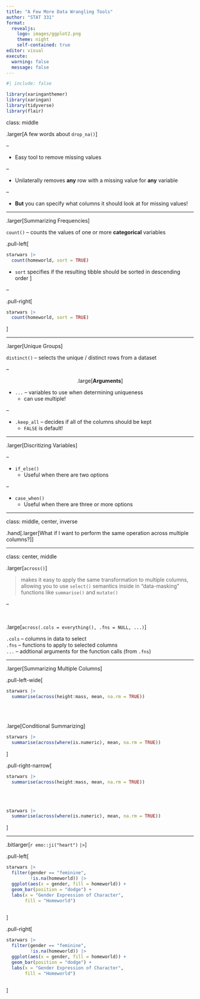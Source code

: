 ```yaml
---
title: "A Few More Data Wrangling Tools"
author: "STAT 331"
format: 
  revealjs:
    logo: images/ggplot2.png
    theme: night
    self-contained: true
editor: visual
execute: 
  warning: false
  message: false
---
```


```r
#| include: false

library(xaringanthemer)
library(xaringan)
library(tidyverse)
library(flair)
```

class: middle

.larger\[A few words about `drop_na()`\]

--

-   Easy tool to remove missing values

--

-   Unilaterally removes **any** row with a missing value for **any** variable

--

-   **But** you can specify what columns it should look at for missing values!

------------------------------------------------------------------------

.larger\[Summarizing Frequencies\]

`count()` -- counts the values of one or more **categorical** variables

.pull-left\[

```r
starwars |> 
  count(homeworld, sort = TRUE)
```

-   `sort` specifies if the resulting tibble should be sorted in descending order \]

--

.pull-right\[

```r
starwars |> 
  count(homeworld, sort = TRUE)
```

\]

------------------------------------------------------------------------

.larger\[Unique Groups\]

`distinct()` -- selects the unique / distinct rows from a dataset

--

<center>.large\[**Arguments**\]</center>

-   `...` -- variables to use when determining uniqueness
    -   can use multiple!

--

-   `.keep_all` -- decides if all of the columns should be kept
    -   `FALSE` is default!

------------------------------------------------------------------------

.larger\[Discritizing Variables\]

--

-   `if_else()`
    -   Useful when there are two options

--

-   `case_when()`
    -   Useful when there are three or more options

------------------------------------------------------------------------

class: middle, center, inverse

.hand\[.larger\[What if I want to perform the same operation across multiple columns?\]\]

------------------------------------------------------------------------

class: center, middle

.larger\[`across()`\]

> makes it easy to apply the same transformation to multiple columns, allowing you to use `select()` semantics inside in "data-masking" functions like `summarise()` and `mutate()`

--

</br>

.large\[`across(.cols = everything(), .fns = NULL, ...)`\]

`.cols` -- columns in data to select\
`.fns` -- functions to apply to selected columns\
`...` -- addtional arguments for the function calls (from `.fns`)

------------------------------------------------------------------------

.larger\[Summarizing Multiple Columns\]

.pull-left-wide\[

```r
starwars |> 
  summarise(across(height:mass, mean, na.rm = TRUE))

```

</br> </br>

.large\[Conditional Summarizing\]

```r
starwars |> 
  summarise(across(where(is.numeric), mean, na.rm = TRUE))

```

\]

.pull-right-narrow\[ </br>

```r
starwars |> 
  summarise(across(height:mass, mean, na.rm = TRUE))

```

</br> </br>

```r
starwars |> 
  summarise(across(where(is.numeric), mean, na.rm = TRUE))
```

\]

------------------------------------------------------------------------

.bitlarger\[`r emo::ji("heart")` `|>`\]

.pull-left\[

```r
starwars |> 
  filter(gender == "feminine", 
         !is.na(homeworld)) |>
  ggplot(aes(x = gender, fill = homeworld)) + 
  geom_bar(position = "dodge") + 
  labs(x = "Gender Expression of Character", 
       fill = "Homeworld")
  
```

\]

.pull-right\[

```r
starwars |> 
  filter(gender == "feminine", 
         !is.na(homeworld)) |>
  ggplot(aes(x = gender, fill = homeworld)) + 
  geom_bar(position = "dodge") +
  labs(x = "Gender Expression of Character", 
       fill = "Homeworld")
  
```

\]
